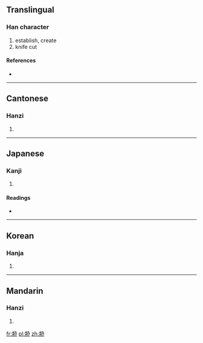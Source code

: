 {{also|剏}}
==Translingual==

===Han character===
{{Han char|rn=18|rad=刀|as=06|sn=8|four=8745<sub>0</sub>|canj=廿廿尸竹戈 (TTSHI)}}

# establish, create
# knife cut

====References====
* {{Han ref|kx=0138.390|dkj=01953|dj=0315.030|hdz=10332.060|uh=5231|ud=21041|bh=CBD4|bd=52180}}

----

==Cantonese==

===Hanzi===
{{yue-hanzi|jyut=|y=chong1, chong3}}

# {{defn|lang=yue|sort=刀06}}

----

==Japanese==

===Kanji===
{{ja-kanji|grade=|rs=刀06}}

# {{defn|lang=ja|sort=刀06}}

====Readings====
* {{ja-readings|on=[[そう]] (sō), [[しょう]] (shō)|kun=[[はじめる]] (hajimeru), [[きずつく]] (kizutsuku)}}

----

==Korean==

===Hanja===
{{ko-hanja|hangeul=창|rv=chang|mr=ch'ang}}

# {{defn|lang=ko|sort=刀06}}

----

==Mandarin==

===Hanzi===
{{cmn-hanzi|pin=[[chuàng]] ([[chuang4]])|wg=ch'uang<sup>4</sup>}}

# {{defn|lang=cmn|sort=刀06}}

[[fr:刱]]
[[pl:刱]]
[[zh:刱]]